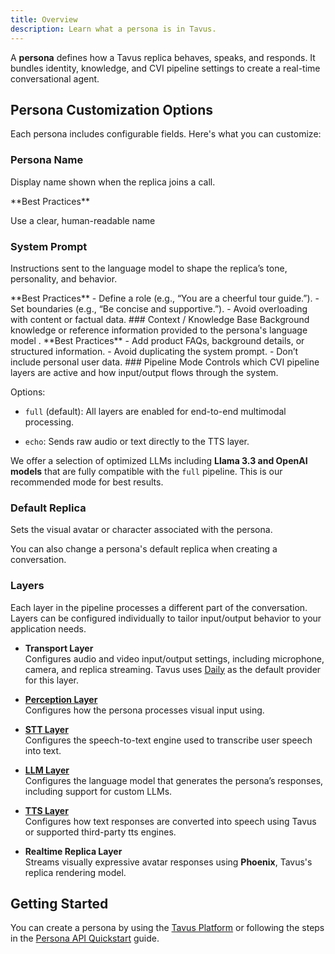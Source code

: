 ```yaml
---
title: Overview
description: Learn what a persona is in Tavus.
---
```


A **persona** defines how a Tavus replica behaves, speaks, and responds. It bundles identity, knowledge, and CVI pipeline settings to create a real-time conversational agent.


## Persona Customization Options

Each persona includes configurable fields. Here's what you can customize:

### Persona Name

Display name shown when the replica joins a call.

<Tip>
**Best Practices**

Use a clear, human-readable name
</Tip>

### System Prompt
Instructions sent to the language model to shape the replica’s tone, personality, and behavior.

<Tip>
**Best Practices**
- Define a role (e.g., “You are a cheerful tour guide.”).
- Set boundaries (e.g., “Be concise and supportive.”).
- Avoid overloading with content or factual data.
</Tip>
### Context / Knowledge Base
Background knowledge or reference information provided to the persona's language model .

<Tip>
**Best Practices**
- Add product FAQs, background details, or structured information.
- Avoid duplicating the system prompt.
- Don’t include personal user data.
</Tip>
### Pipeline Mode
Controls which CVI pipeline layers are active and how input/output flows through the system.

Options:

- `full` (default): All layers are enabled for end-to-end multimodal processing.

- `echo`: Sends raw audio or text directly to the TTS layer.

<Note> We offer a selection of optimized LLMs including **Llama 3.3 and OpenAI models** that are fully compatible with the `full` pipeline. This is our recommended mode for best results.</Note>
### Default Replica
Sets the visual avatar or character associated with the persona.

<Note>
You can also change a persona's default replica when creating a conversation.
</Note>

### Layers

Each layer in the pipeline processes a different part of the conversation. Layers can be configured individually to tailor input/output behavior to your application needs.

* **Transport Layer**
  <br/>Configures audio and video input/output settings, including microphone, camera, and replica streaming. Tavus uses [Daily](https://www.daily.co/) as the default provider for this layer.

* [**Perception Layer**](/sections/conversational-video-interface/persona/perception)
  <br/>Configures how the persona processes visual input using.

* [**STT Layer**](/sections/conversational-video-interface/persona/stt)
  <br/>Configures the speech-to-text engine used to transcribe user speech into text.

* [**LLM Layer**](/sections/conversational-video-interface/persona/llm)
  <br/>Configures the language model that generates the persona’s responses, including support for custom LLMs.

* [**TTS Layer**](/sections/conversational-video-interface/persona/tts)
  <br/>Configures how text responses are converted into speech using Tavus or supported third-party tts engines.

* **Realtime Replica Layer**
  <br/>Streams visually expressive avatar responses using **Phoenix**, Tavus's replica rendering model.

## Getting Started
You can create a persona by using the [Tavus Platform](https://platform.tavus.io/) or following the steps in the [Persona API Quickstart](/sections/conversational-video-interface/persona/full-mode) guide.